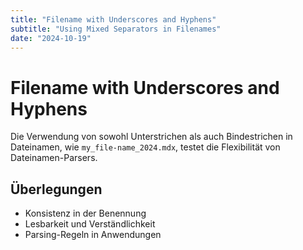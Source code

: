 ```yaml
---
title: "Filename with Underscores and Hyphens"
subtitle: "Using Mixed Separators in Filenames"
date: "2024-10-19"
---
```


# Filename with Underscores and Hyphens

Die Verwendung von sowohl Unterstrichen als auch Bindestrichen in Dateinamen, wie `my_file-name_2024.mdx`, testet die Flexibilität von Dateinamen-Parsers.

## Überlegungen

- Konsistenz in der Benennung
- Lesbarkeit und Verständlichkeit
- Parsing-Regeln in Anwendungen

